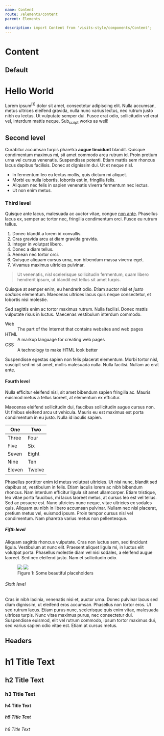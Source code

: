 ```yaml
---
name: Content
route: /elements/content
parent: Elements

description: import Content from 'visits-style/components/Content';
---
```



# Content

<PropsTable of={Content} />

## Default

<Playground>
  <Content>
    <h1>Hello World</h1>
    <p>Lorem ipsum<sup><a>[1]</a></sup> dolor sit amet, consectetur adipiscing elit. Nulla accumsan, metus ultrices eleifend gravida, nulla nunc varius lectus, nec rutrum justo nibh eu lectus. Ut vulputate semper dui. Fusce erat odio, sollicitudin vel erat vel, interdum mattis neque. Sub<sub>script</sub> works as well!</p>
    <h2>Second level</h2>
    <p>Curabitur accumsan turpis pharetra <strong>augue tincidunt</strong> blandit. Quisque condimentum maximus mi, sit amet commodo arcu rutrum id. Proin pretium urna vel cursus venenatis. Suspendisse potenti. Etiam mattis sem rhoncus lacus dapibus facilisis. Donec at dignissim dui. Ut et neque nisl.</p>
    <ul>
      <li>In fermentum leo eu lectus mollis, quis dictum mi aliquet.</li>
      <li>Morbi eu nulla lobortis, lobortis est in, fringilla felis.</li>
      <li>Aliquam nec felis in sapien venenatis viverra fermentum nec lectus.</li>
      <li>Ut non enim metus.</li>
    </ul>
    <h3>Third level</h3>
    <p>Quisque ante lacus, malesuada ac auctor vitae, congue <a href="#">non ante</a>. Phasellus lacus ex, semper ac tortor nec, fringilla condimentum orci. Fusce eu rutrum tellus.</p>
    <ol>
      <li>Donec blandit a lorem id convallis.</li>
      <li>Cras gravida arcu at diam gravida gravida.</li>
      <li>Integer in volutpat libero.</li>
      <li>Donec a diam tellus.</li>
      <li>Aenean nec tortor orci.</li>
      <li>Quisque aliquam cursus urna, non bibendum massa viverra eget.</li>
      <li>Vivamus maximus ultricies pulvinar.</li>
    </ol>
    <blockquote>Ut venenatis, nisl scelerisque sollicitudin fermentum, quam libero hendrerit ipsum, ut blandit est tellus sit amet turpis.</blockquote>
    <p>Quisque at semper enim, eu hendrerit odio. Etiam auctor nisl et <em>justo sodales</em> elementum. Maecenas ultrices lacus quis neque consectetur, et lobortis nisi molestie.</p>
    <p>Sed sagittis enim ac tortor maximus rutrum. Nulla facilisi. Donec mattis vulputate risus in luctus. Maecenas vestibulum interdum commodo.</p>
    <dl>
      <dt>Web</dt>
      <dd>The part of the Internet that contains websites and web pages</dd>
      <dt>HTML</dt>
      <dd>A markup language for creating web pages</dd>
      <dt>CSS</dt>
      <dd>A technology to make HTML look better</dd>
    </dl>
    <p>Suspendisse egestas sapien non felis placerat elementum. Morbi tortor nisl, suscipit sed mi sit amet, mollis malesuada nulla. Nulla facilisi. Nullam ac erat ante.</p>
    <h4>Fourth level</h4>
    <p>Nulla efficitur eleifend nisi, sit amet bibendum sapien fringilla ac. Mauris euismod metus a tellus laoreet, at elementum ex efficitur.</p>
    <p>Maecenas eleifend sollicitudin dui, faucibus sollicitudin augue cursus non. Ut finibus eleifend arcu ut vehicula. Mauris eu est maximus est porta condimentum in eu justo. Nulla id iaculis sapien.</p>
    <table>
      <thead>
        <tr>
          <th>One</th>
          <th>Two</th>
        </tr>
      </thead>
      <tbody>
        <tr>
          <td>Three</td>
          <td>Four</td>
        </tr>
        <tr>
          <td>Five</td>
          <td>Six</td>
        </tr>
        <tr>
          <td>Seven</td>
          <td>Eight</td>
        </tr>
        <tr>
          <td>Nine</td>
          <td>Ten</td>
        </tr>
        <tr>
          <td>Eleven</td>
          <td>Twelve</td>
        </tr>
      </tbody>
    </table>
    <p>Phasellus porttitor enim id metus volutpat ultricies. Ut nisi nunc, blandit sed dapibus at, vestibulum in felis. Etiam iaculis lorem ac nibh bibendum rhoncus. Nam interdum efficitur ligula sit amet ullamcorper. Etiam tristique, leo vitae porta faucibus, mi lacus laoreet metus, at cursus leo est vel tellus. Sed ac posuere est. Nunc ultricies nunc neque, vitae ultricies ex sodales quis. Aliquam eu nibh in libero accumsan pulvinar. Nullam nec nisl placerat, pretium metus vel, euismod ipsum. Proin tempor cursus nisl vel condimentum. Nam pharetra varius metus non pellentesque.</p>
    <h5>Fifth level</h5>
    <p>Aliquam sagittis rhoncus vulputate. Cras non luctus sem, sed tincidunt ligula. Vestibulum at nunc elit. Praesent aliquet ligula mi, in luctus elit volutpat porta. Phasellus molestie diam vel nisi sodales, a eleifend augue laoreet. Sed nec eleifend justo. Nam et sollicitudin odio.</p>
    <figure>
      <img src="https://bulma.io/images/placeholders/256x256.png" />
      <img src="https://bulma.io/images/placeholders/256x256.png" />
      <figcaption>
        Figure 1: Some beautiful placeholders
      </figcaption>
    </figure>
    <h6>Sixth level</h6>
    <p>Cras in nibh lacinia, venenatis nisi et, auctor urna. Donec pulvinar lacus sed diam dignissim, ut eleifend eros accumsan. Phasellus non tortor eros. Ut sed rutrum lacus. Etiam purus nunc, scelerisque quis enim vitae, malesuada ultrices turpis. Nunc vitae maximus purus, nec consectetur dui. Suspendisse euismod, elit vel rutrum commodo, ipsum tortor maximus dui, sed varius sapien odio vitae est. Etiam at cursus metus.</p>
  </Content>
</Playground>

## Headers

<Playground>
  <Content>
    <h1>h1 Title Text</h1>
    <h2>h2 Title Text</h2>
    <h3>h3 Title Text</h3>
    <h4>h4 Title Text</h4>
    <h5>h5 Title Text</h5>
    <h6>h6 Title Text</h6>
  </Content>
</Playground>
